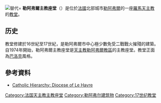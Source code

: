 [[File:Cathédrale_Notre-Dame_du_Havre-9822.jpg|替代=]]
'''勒阿弗爾主教座堂'''（{{lang-fr|Cathédrale Notre-Dame du Havre}}）是位於[[法國|法國]]北部城市[[勒阿弗爾|勒阿弗爾]]的一座[[羅馬天主教|羅馬天主教]]的[[教堂|教堂]]。

==历史==
教堂修建於16世紀至17世紀，是勒阿弗爾市中心極少數免受二戰戰火摧殘的建築。自1974年開始，勒阿弗爾主教座堂是[[天主教勒阿弗爾教區|天主教勒阿弗爾教區]]的主教座堂。教堂正面為[[巴洛克|巴洛克]]風格。

==參考資料==
* [http://www.catholic-hierarchy.org/diocese/dleha.html Catholic Hierarchy: Diocese of Le Havre] {{Wayback|url=http://www.catholic-hierarchy.org/diocese/dleha.html |date=20201030012228 }}
{{Commons category|Cathédrale Notre-Dame du Havre}}

{{coord|49|29|13|N|0|6|30|E|type:landmark_region:FR|display=title}}
{{法国天主教主教座堂}}
[[Category:法国天主教主教座堂|Category:法国天主教主教座堂]]
[[Category:勒阿弗尔建筑物|Category:勒阿弗尔建筑物]]
[[Category:17世纪教堂|Category:17世纪教堂]]